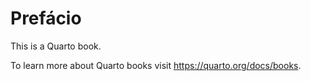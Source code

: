 # Prefácio {.unnumbered}

This is a Quarto book.

To learn more about Quarto books visit <https://quarto.org/docs/books>.
